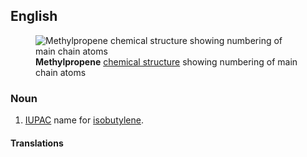 ==English==
[[File:Methylpropene.PNG|frame|right|'''Methylpropene''' [[chemical structure]] showing numbering of main chain atoms]]

===Noun===
{{en-noun|-}}

# {{context|organic compound|lang=en}} [[IUPAC]] name for [[isobutylene]].

====Translations====
{{trans-see|isobutylene|isobutene}}
